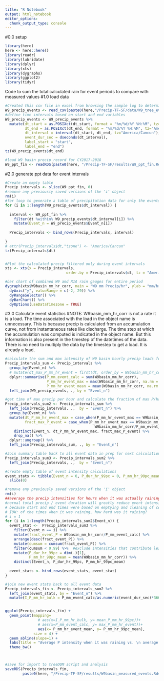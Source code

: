 ```yaml
---
title: "R Notebook"
output: html_notebook
editor_options: 
  chunk_output_type: console
---
```

#0.0 setup
```r
library(here)
here <- here::here()
library(readr)
library(lubridate)
library(dplyr)
library(xts)
library(dygraphs)
library(ggplot2)
library(tidyr)

```

Code to sum the total calculated rain for event periods to compare with measured values
#1.0 load data
```r
#Created this csv file in excel from browsing the sample log to determine periods of time when precip was collected
W9_precip_events <- read_csv(paste0(here,"/Precip-TF-SF/data/W9_tree_events.csv"))
#define time intervals based on start and end variables
W9_precip_events <- W9_precip_events %>% 
  mutate(dt_start = as.POSIXct(dt_start, format = "%m/%d/%Y %H:%M", tz="America/Cancun"),
         dt_end = as.POSIXct(dt_end, format = "%m/%d/%Y %H:%M", tz="America/Cancun"),
         dt_interval = interval(dt_start, dt_end, tz="America/Cancun"),
         event_dur_sec = dseconds(dt_interval),
         label_start = "start",
         label_end = "end") 
tz(W9_precip_events$dt_end)

#load W9 basin precip record for CY2017-2018
W9_ppt_fin <- readRDS(paste0(here, "/Precip-TF-SF/results/W9_ppt_fin.Rds"))
```

#2.0 generate ppt data for event intervals
```r
#Create an empty table
Precip_intervals <- slice(W9_ppt_fin, 0)
#remove any previously saved versions of the 'i' object
rm(i)
#for loop to generate a table of precipitation data for only the events corresponding to tree collectors
for (i in 1:length(W9_precip_events$dt_interval)) {
  
  interval <- W9_ppt_fin %>% 
    filter(dt %within% W9_precip_events$dt_interval[i]) %>% 
    mutate(Event_n = W9_precip_events$Event_n[i])
  
  Precip_intervals <- bind_rows(Precip_intervals, interval)
  
}
# attr(Precip_intervals$dt,"tzone") <- "America/Cancun"
tz(Precip_intervals$dt)


#Plot the calculated precip filtered only during event intervals
xts <- xts(x = Precip_intervals,
                            order.by = Precip_intervals$dt, tz = "America/Cancun")

#bar chart of combined W9 and R1A rain gauges for entire period
dygraph(xts$W9basin_mm_hr_corr, main = "W9 mm Precip/hr", ylab = "mm/hr") %>% 
  dyAxis("y", valueRange = c(-2, 29)) %>% 
  dyRangeSelector() %>%
  dyBarChart() %>% 
  dyOptions(useDataTimezone = TRUE)

```


#3.0 Calculate event statistics
#NOTE: W9basin_mm_hr_corr is not a rate it is a load.  The time associated with the load in the object name is unnecessary.  This is because precip is calculated from an accumulation curve, not from instantaneous rates like discharge. The time step at which the accumulation was computed is indicated in the object name. But this information is also present in the timestep of the datetimes of the data.  There is no need to multiply the data by the timestep to get a load.  It is already a load.
```r
#calculate the sum and max intensity of W9 basin hourly precip loads for the intervals
Precip_intervals_sum <- Precip_intervals %>% 
  group_by(Event_n) %>% 
  # mutate(dt_max_P_mm_hr_event = first(dt, order_by = W9basin_mm_hr_corr))
  dplyr::summarise(P_mm_event_calc = sum(W9basin_mm_hr_corr),
                   P_mm_hr_event_max = max(W9basin_mm_hr_corr, na.rm = TRUE),
                   P_mm_hr_event_mean = mean(W9basin_mm_hr_corr, na.rm = TRUE)) %>% 
  left_join(W9_precip_events, ., by = "Event_n")

#get time of max precip per hour and calculate the fraction of max P/hr for the event
Precip_intervals_sum2 <- Precip_intervals_sum %>% 
  left_join(Precip_intervals, .,  by = "Event_n") %>% 
  group_by(Event_n) %>% 
  mutate(dt_P_mm_hr_event_max = case_when(P_mm_hr_event_max == W9basin_mm_hr_corr ~ dt),
         fract_max_P_event = case_when(P_mm_hr_event_max == W9basin_mm_hr_corr ~
                                         W9basin_mm_hr_corr/P_mm_event_calc)) %>% 
    distinct(Event_n, dt_P_mm_hr_event_max, fract_max_P_event) %>% 
    drop_na() %>% 
  dplyr::ungroup() %>% 
  left_join(Precip_intervals_sum, ., by = "Event_n")

#Join summary table back to all event data in prep for next calculation
Precip_intervals_sum3 <- Precip_intervals_sum2 %>% 
  left_join(Precip_intervals, .,  by = "Event_n")

#create empty table of event intensity calculations
event_stats <- tibble(Event_n = 0, P_dur_hr_99pc = 0, P_mm_hr_99pc_mean = 0) %>% 
  slice(0)

#remove any previously saved versions of the 'i' object
rm(i)
##average the precip intensities for hours when it was actually raining
#normal total precip / event duration will greatly reduce event intensity
# because start and end times were based on emptying and cleaning of collectors not precip.
# IOW: of the times when it was raining, how hard was it raining?
# i = 1
for (i in 1:length(Precip_intervals_sum2$Event_n)) {
  event_stat <-  Precip_intervals_sum3 %>% 
    filter(Event_n == i) %>% 
    mutate(fract_event_P = W9basin_mm_hr_corr/P_mm_event_calc) %>% 
    arrange(desc(fract_event_P)) %>%  
    mutate(cumsum = cumsum(fract_event_P)) %>% 
    filter(cumsum < 0.99) %>%  #exclude intensities that contribute less than 1% of event
    mutate(P_dur_hr_99pc = dim(.)[1],
           P_mm_hr_99pc_mean = mean(W9basin_mm_hr_corr)) %>% 
    distinct(Event_n, P_dur_hr_99pc, P_mm_hr_99pc_mean)
  
  event_stats <- bind_rows(event_stats, event_stat)
}

#join new event stats back to all event data
Precip_intervals_fin <- Precip_intervals_sum2 %>% 
  left_join(event_stats, by = "Event_n") %>% 
  mutate(I_P_mm_hr_bulk = P_mm_event_calc/as.numeric(event_dur_sec)*3600)


ggplot(Precip_intervals_fin) +
  geom_point(mapping=
               # aes(x=I_P_mm_hr_bulk, y= mean_P_mm_hr_99pc))+
               # aes(x=P_mm_event_calc, y= max_P_mm_hr_event))+
               aes(x= P_mm_hr_event_mean, y= P_mm_hr_99pc_mean),
             size = 4) +
  geom_abline(slope=1) +
  labs(title = "Average P intensity when it was raining vs. \n average P intensity for the entire collection period") +
  theme_bw()



#save for import to treeDOM script and analysis
saveRDS(Precip_intervals_fin,
        paste0(here, "/Precip-TF-SF/results/W9basin_measured_events.Rds"))


```

